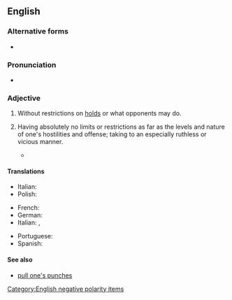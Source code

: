{{also|no-holds-barred}}
==English==

===Alternative forms===
* {{alter|en|no-holds-barred}}

===Pronunciation===
* {{audio|en|En-au-no holds barred.ogg|Audio (AU)}}

===Adjective===
{{en-adj|-}}

# {{lb|en|wrestling}} Without restrictions on [[hold]]s or what opponents may do.
#: {{ux|en|a '''no holds barred''' match}}
# {{lb|en|figurative <!--US?-->}} Having absolutely no limits or restrictions as far as the levels and nature of one's hostilities and offense; taking to an especially ruthless or vicious manner.
#: {{ux|en|a '''no holds barred''' debating style that quickly transformed into cheap shots and bickering}}
#* {{quote-journal|en|author=Neil Vigdor|title=Miami Beach, Overwhelmed by Spring Break, Extends Emergency Curfew|work=The New York Times|date=2021-03-22|url=https://www.nytimes.com/2021/03/21/us/miami-beach-curfew-spring-break.html|issn=0362-4331|author2=Michael Majchrowicz|author3=Azi Paybarah|passage=Among them was Ryan Ferchaud, 37, a tourist from Memphis who mostly faulted groups of college students for what she said was their '''no-holds-barred''' attitude regarding the mayhem.}}

====Translations====
{{trans-top|in wrestling: without restrictions on holds or what opponents may do}}
{{trans-mid}}
{{trans-bottom}}

{{trans-top|idiomatic: having absolutely no reserve or restrictions in lengths; in an especially ruthless or vicious manner}}
* Italian: {{t|it|senza esclusione di colpi}}
* Polish: {{t|pl|wszystkie chwyty dozwolone}}
{{trans-mid}}
{{trans-bottom}}

{{checktrans-top}}
* French: {{t|fr|sans restrictions|lit=without/no restrictions}}
* German: {{t|de|alles ist erlaubt|lit=all is allowed}}
* Italian: {{t|it|senza regole}}, {{t|it|senza restrizioni|lit=without/no restrictions}}
{{trans-mid}}
* Portuguese: {{t|pt|sem impedimento|lit=without/no impediments}}
* Spanish: {{t|es|todo vale|lit=everything is valid}}
{{trans-bottom}}

====See also====
* [[pull one's punches]]

[[Category:English negative polarity items]]